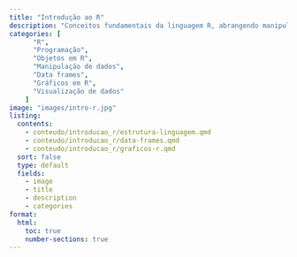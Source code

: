 ```yaml
---
title: "Introdução ao R"
description: "Conceitos fundamentais da linguagem R, abrangendo manipulação e visualização de dados."
categories: [
      "R",
      "Programação",
      "Objetos em R",
      "Manipulação de dados",
      "Data frames",
      "Gráficos em R",
      "Visualização de dados"
    ]
image: "images/intro-r.jpg"
listing:
  contents: 
    - conteudo/introducao_r/estrutura-linguagem.qmd
    - conteudo/introducao_r/data-frames.qmd
    - conteudo/introducao_r/graficos-r.qmd
  sort: false
  type: default
  fields: 
    - image
    - title
    - description
    - categories    
format:
  html:
    toc: true
    number-sections: true
---
```

